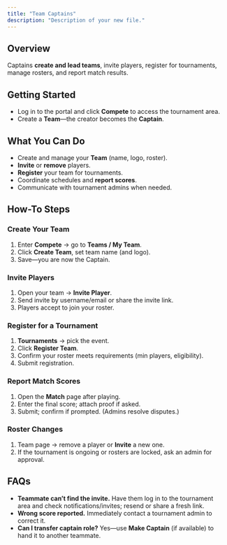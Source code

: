 ```yaml
---
title: "Team Captains"
description: "Description of your new file."
---
```


## Overview

Captains **create and lead teams**, invite players, register for tournaments, manage rosters, and report match results.

## Getting Started

- Log in to the portal and click **Compete** to access the tournament area.
- Create a **Team**—the creator becomes the **Captain**.

## What You Can Do

- Create and manage your **Team** (name, logo, roster).
- **Invite** or **remove** players.
- **Register** your team for tournaments.
- Coordinate schedules and **report scores**.
- Communicate with tournament admins when needed.

## How-To Steps

### **Create Your Team**

1. Enter **Compete** → go to **Teams / My Team**.
2. Click **Create Team**, set team name (and logo).
3. Save—you are now the Captain.

### **Invite Players**

1. Open your team → **Invite Player**.
2. Send invite by username/email or share the invite link.
3. Players accept to join your roster.

### **Register for a Tournament**

1. **Tournaments** → pick the event.
2. Click **Register Team**.
3. Confirm your roster meets requirements (min players, eligibility).
4. Submit registration.

### **Report Match Scores**

1. Open the **Match** page after playing.
2. Enter the final score; attach proof if asked.
3. Submit; confirm if prompted. (Admins resolve disputes.)

### **Roster Changes**

1. Team page → remove a player or **Invite** a new one.
2. If the tournament is ongoing or rosters are locked, ask an admin for approval.

## FAQs

- **Teammate can’t find the invite.** Have them log in to the tournament area and check notifications/invites; resend or share a fresh link.
- **Wrong score reported.** Immediately contact a tournament admin to correct it.
- **Can I transfer captain role?** Yes—use **Make Captain** (if available) to hand it to another teammate.